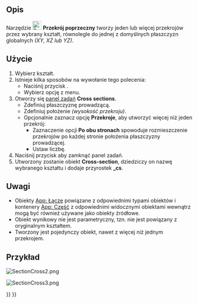 <languages/>

{{Docnav/pl
|[[Part_Section/pl|Przecięcie]]
|[[Part_Offset/pl|Odsunięcie 3D]]
|[[Part_Workbench/pl|środowisko pracy Część]]
|IconL=Part_Section.svg
|IconR=Part_Offset.svg
|IconC=Workbench_Part.svg
}}

{{GuiCommand/pl
|Name=Part CrossSections
|Name/pl=Część: Przekrój poprzeczny
|MenuLocation=Część → Przekrój poprzeczny ...
|Workbenches=[[Part_Workbench/pl|Część]]
|SeeAlso=[[Part_Section/pl|Przekrój]]
}}

<span id="Description"></span>
==Opis==

Narzędzie [[Image:Part_CrossSections.svg|24px]] '''Przekrój poprzeczny''' tworzy jeden lub więcej przekrojów przez wybrany kształt, równolegle do jednej z domyślnych płaszczyzn globalnych ''(XY, XZ lub YZ)''.

<span id="Usage"></span>
==Użycie==

# Wybierz kształt.
# Istnieje kilka sposobów na wywołanie tego polecenia:
#* Naciśnij przycisk {{Button|[[Image:Part_CrossSections.svg|16px]] [[Part_CrossSections/pl|Przekrój...]]}}.
#* Wybierz opcję {{MenuCommand|Część → [[Image:Part_CrossSections.svg|16px]] Przekrój...}} z menu.
# Otworzy się [[Task_panel/pl|panel zadań]] '''Cross sections'''.
#* Zdefiniuj płaszczyznę prowadzącą.
#* Zdefiniuj położenie ''(wysokość przekroju)''.
#* Opcjonalnie zaznacz opcję '''Przekroje''', aby utworzyć więcej niż jeden przekrój:
#** Zaznaczenie opcji '''Po obu stronach''' spowoduje rozmieszczenie przekrojów po każdej stronie położenia płaszczyzny prowadzącej.
#** Ustaw liczbę.
# Naciśnij przycisk {{Button|OK}} aby zamknąć panel zadań.
# Utworzony zostanie obiekt '''Cross-section''', dziedziczy on nazwę wybranego kształtu i dodaje przyrostek '''_cs'''.

<span id="Notes"></span>
==Uwagi==

* Obiekty [[App_Link/pl|App: Łącze]] powiązane z odpowiednimi typami obiektów i kontenery [[App_Part/pl|App: Część]] z odpowiednimi widocznymi obiektami wewnątrz mogą być również używane jako obiekty źródłowe. {{Version/pl|0.20}}
* Obiekt wynikowy nie jest parametryczny, tzn. nie jest powiązany z oryginalnym kształtem.
* Tworzony jest pojedynczy obiekt, nawet z więcej niż jednym przekrojem.

<span id="Example"></span>
==Przykład==

[[Image:SectionCross2.png]]
{{Caption|Inputs}}

[[Image:SectionCross3.png]]
{{Caption|Result}}


{{Docnav/pl
|[[Part_Section/pl|Przecięcie]]
|[[Part_Offset/pl|Odsunięcie 3D]]
|[[Part_Workbench/pl|środowisko pracy Część]]
|IconL=Part_Section.svg
|IconR=Part_Offset.svg
|IconC=Workbench_Part.svg
}}

{{Part_Tools_navi{{#translation:}}}}
{{Userdocnavi{{#translation:}}}}
